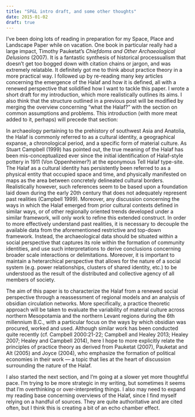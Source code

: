```yaml
---
title: "SP&L intro draft, and some other thoughts"
date: 2015-01-02
draft: true
---
```


I've been doing lots of reading in preparation for my Space, Place and Landscape Paper while on vacation.
One book in particular really had a large impact, Timothy Pauketat's _Chiefdoms and Other Archaeological Delusions_ (2007).
It is a fantastic synthesis of historical processualism that doesn't get too bogged down with citation chains or jargon, and was extremely relatable.
It definitely got me to think about practice theory in a more practical way.
I followed up by re-reading many key articles concerning the emergence of the Halaf and how it is defined, all with a renewed perspective that solidified how I want to tackle this paper.
I wrote a short draft for my introduction, which more realistically outlines its aims.
I also think that the structure outlined in a previous post will be modified by merging the overview concerning "what the Halaf?" with the section on common assumptions and problems.
This introduction (with more meat added to it, perhaps) will precede that section:

In archaeology pertaining to the prehistory of southwest Asia and Anatolia, the Halaf is commonly referred to as a cultural identity, a geographical expanse, a chronological period, and a specific form of material culture.
As Stuart Campbell (1999) has pointed out, the true meaning of the Halaf has been mis-conceptualized ever since the initial identification of Halaf-style pottery in 1911 (Von Oppenheimer?) at the eponymous Tell Halaf type-site.
The Halaf as a cultural identity has persistently been referred to as a physical entity that occupied space and time, and physically manifested on maps as the area between concretely delineated cultural borders.
Realistically however, such references seem to be based upon a foundation laid down during the early 20th century that does not adequately represent past realities (Campbell 1999).
Moreover, any discussion concerning the ways in which the Halaf emerged from prior cultural contexts defined in similar ways, or of other regionally oriented trends developed under a similar framework, will only work to refine this extended construct.
In order to more effectively understand past realities, it is necessary to decouple the available data from the aforementioned restrictive and top-down framework.
Instead, the archaeological data should be situated within a social perspective that captures its role within the formation of community identities, and use such interpretations to derive conclusions concerning broader scale interactions or delimitations.
Moreover, it is important to maintain a heterarchical perspective that allows for the nature of a social system (e.g. power relationships, clusters of shared identity, etc.) to be understood as the result of the distributed and collective agency of all members of society.

The aim of this paper is to characterize the Halaf from a renewed social perspective through a reassessment of regional models and an analysis of obsidian circulation networks.
More specifically, a practice theoretic approach will be taken to evaluate the variability of material culture across northern Mesopotamia and the northern Levant regions during the 6th millennium B.C., with a particular focus on the ways by which obsidian was procured, worked and used.
Although similar work has been conducted quite recently (cf. Campbell 2000:21-22; Campbell and Healey 2013; Healey 2007; Healey and Campbell 2014), here I hope to more explicitly relate the principles of practice theory as derived from Pauketat (2007), Pauketat and Alt (2005) and Joyce (2004), who emphasize the formation of political economies in their work –-- a topic that lies at the heart of discussion surrounding the nature of the Halaf.

I also started the next section, and I'm going at a slower yet more thoughtful pace.
I'm trying to be more strategic in my writing, but sometimes it seems that I'm overthinking or over-interpreting things.
I also may need to expand my reading base concerning overviews of the Halaf, since I find myself relying on a handful of sources. They are quite authoritative and are cited often, but I think this is creating a bit of an echo chamber effect.
